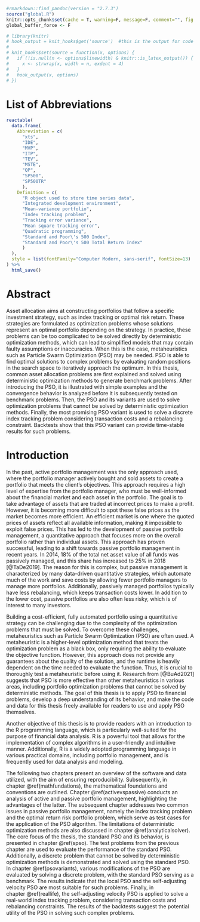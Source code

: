 ```r
#rmarkdown::find_pandoc(version = "2.7.3")
source("global.R")
knitr::opts_chunk$set(cache = T, warning=F, message=F, comment="", fig.pos="H", out.extra="", size="fontsize{11}{12}\\selectfont ")
global_buffer_force <- F

# library(knitr)
# hook_output = knit_hooks$get('source')  #this is the output for code
# 
# knit_hooks$set(source = function(x, options) {
#   if (!is.null(n <- options$linewidth) & knitr::is_latex_output()) {
#     x <- strwrap(x, width = n, exdent = 4)
#   }
#   hook_output(x, options)
# })
```


\listoffigures



# List of Abbreviations {-}

```r
reactable(
  data.frame(
    Abbreviation = c(
      "xts", 
      "IDE",
      "MVP",
      "ITP", 
      "TEV",
      "MSTE",
      "QP",
      "SP500",
      "SP500TR"
      ),
    Definition = c(
      "R object used to store time series data", 
      "Integrated development environment",
      "Mean-variance portfolio",
      "Index tracking problem", 
      "Tracking error variance",
      "Mean square tracking error",
      "Quadratic programming",
      "Standard and Poor\'s 500 Index",
      "Standard and Poor\'s 500 Total Return Index"
      )
  ), 
  style = list(fontFamily="Computer Modern, sans-serif", fontSize=13)
) %>% 
  html_save()

```


# Abstract {-}
\pagenumbering{arabic}
Asset allocation aims at constructing portfolios that follow a specific investment strategy, such as index tracking or optimal risk return. These strategies are formulated as optimization problems whose solutions represent an optimal portfolio depending on the strategy. In practice, these problems can be too complicated to be solved directly by deterministic optimization methods, which can lead to simplified models that may contain faulty assumptions or inaccuracies. When this is the case, metaheuristics such as Particle Swarm Optimization (PSO) may be needed. PSO is able to find optimal solutions to complex problems by evaluating random positions in the search space to iteratively approach the optimum. In this thesis, common asset allocation problems are first explained and solved using deterministic optimization methods to generate benchmark problems. After introducing the PSO, it is illustrated with simple examples and the convergence behavior is analyzed before it is subsequently tested on benchmark problems. Then, the PSO and its variants are used to solve optimization problems that cannot be solved by deterministic optimization methods. Finally, the most promising PSO variant is used to solve a discrete index tracking problem considering transaction costs and a rebalancing constraint. Backtests show that this PSO variant can provide time-stable results for such problems.


# Introduction
In the past, active portfolio management was the only approach used, where the portfolio manager actively bought and sold assets to create a portfolio that meets the client's objectives. This approach requires a high level of expertise from the portfolio manager, who must be well-informed about the financial market and each asset in the portfolio. The goal is to take advantage of assets that are traded at incorrect prices to make a profit. However, it is becoming more difficult to spot these false prices as the market becomes more efficient. An efficient market is one where the quoted prices of assets reflect all available information, making it impossible to exploit false prices. This has led to the development of passive portfolio management, a quantitative approach that focuses more on the overall portfolio rather than individual assets. This approach has proven successful, leading to a shift towards passive portfolio management in recent years. In 2014, 18% of the total net asset value of all funds was passively managed, and this share has increased to 25% in 2018 [@TaDe2019]. The reason for this is complex, but passive management is characterized by many data-driven quantitative strategies, which automate much of the work and save costs by allowing fewer portfolio managers to manage more portfolios. Additionally, passively managed portfolios typically have less rebalancing, which keeps transaction costs lower. In addition to the lower cost, passive portfolios are also often less risky, which is of interest to many investors.

Building a cost-efficient, fully automated portfolio using a quantitative strategy can be challenging due to the complexity of the optimization problems that must be solved. To overcome these challenges, metaheuristics such as Particle Swarm Optimization (PSO) are often used. A metaheuristic is a higher-level optimization method that treats the optimization problem as a black box, only requiring the ability to evaluate the objective function. However, this approach does not provide any guarantees about the quality of the solution, and the runtime is heavily dependent on the time needed to evaluate the function. Thus, it is crucial to thoroughly test a metaheuristic before using it. Research from [@BuAd2021] suggests that PSO is more effective than other metaheuristics in various areas, including portfolio optimization problems that cannot be solved by deterministic methods. The goal of this thesis is to apply PSO to financial problems, develop a deep understanding of its behavior, and make the code and data for this thesis freely available for readers to use and apply PSO themselves.

Another objective of this thesis is to provide readers with an introduction to the R programming language, which is particularly well-suited for the purpose of financial data analysis. R is a powerful tool that allows for the implementation of complex algorithms in a user-friendly and intuitive manner. Additionally, R is a widely adopted programming language in various practical domains, including portfolio management, and is frequently used for data analysis and modeling.

The following two chapters present an overview of the software and data utilized, with the aim of ensuring reproducibility. Subsequently, in chapter\ \@ref(mathfundations), the mathematical foundations and conventions are outlined. Chapter\ \@ref(activevspassive) conducts an analysis of active and passive portfolio management, highlighting the advantages of the latter. The subsequent chapter addresses two common issues in passive portfolio management, namely the index tracking problem and the optimal return risk portfolio problem, which serve as test cases for the application of the PSO algorithm. The limitations of deterministic optimization methods are also discussed in chapter\ \@ref(analyticalsolver). The core focus of the thesis, the standard PSO and its behavior, is presented in chapter\ \@ref(spso). The test problems from the previous chapter are used to evaluate the performance of the standard PSO. Additionally, a discrete problem that cannot be solved by deterministic optimization methods is demonstrated and solved using the standard PSO. In chapter\ \@ref(psovariants), various modifications of the PSO are evaluated by solving a discrete problem, with the standard PSO serving as a benchmark. The results indicate that the local PSO and the self-adjusting velocity PSO are most suitable for such problems. Finally, in chapter\ \@ref(reallife), the self-adjusting velocity PSO is applied to solve a real-world index tracking problem, considering transaction costs and rebalancing constraints. The results of the backtests suggest the potential utility of the PSO in solving such complex problems.



